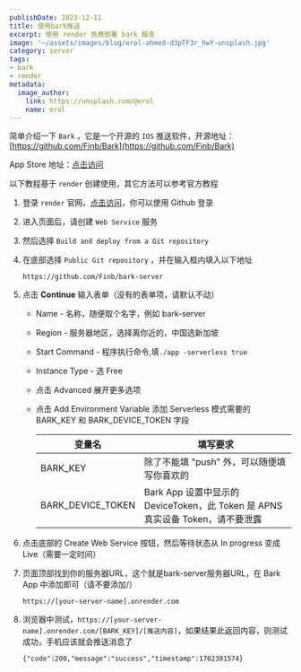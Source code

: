 ```yaml
---
publishDate: 2023-12-11
title: 使用bark推送
excerpt: 使用 render 免费部署 bark 服务
image: '~/assets/images/blog/erol-ahmed-d3pTF3r_hwY-unsplash.jpg'
category: server
tags:
- bark
- render
metadata:
  image_author:
    link: https://unsplash.com/@erol
    name: erol
---
```


简单介绍一下 `Bark` ，它是一个开源的 `IOS` 推送软件，开源地址：[https://github.com/Finb/Bark](https://github.com/Finb/Bark)

App Store 地址：[点击访问](https://apps.apple.com/cn/app/bark-%E7%BB%99%E4%BD%A0%E7%9A%84%E6%89%8B%E6%9C%BA%E5%8F%91%E6%8E%A8%E9%80%81/id1403753865)

以下教程基于 `render` 创建使用，其它方法可以参考官方教程

1. 登录 `render` 官网，[点击访问](https://dashboard.render.com/#)，你可以使用 Github 登录

2. 进入页面后，请创建 `Web Service` 服务

3. 然后选择 `Build and deploy from a Git repository`

4. 在底部选择 `Public Git repository` ，并在输入框内填入以下地址

   ```
   https://github.com/Finb/bark-server
   ```

5. 点击 **Continue** 输入表单（没有的表单项，请默认不动）

   - Name - 名称，随便取个名字，例如 bark-server

   - Region - 服务器地区，选择离你近的，中国选新加坡

   - Start Command - 程序执行命令,填`./app -serverless true`

   - Instance Type - 选 Free

   - 点击 Advanced 展开更多选项

   - 点击 Add Environment Variable 添加 Serverless 模式需要的 BARK_KEY 和 BARK_DEVICE_TOKEN 字段

     | 变量名            | 填写要求                                                     |
     | ----------------- | ------------------------------------------------------------ |
     | BARK_KEY          | 除了不能填 "push" 外，可以随便填写你喜欢的                   |
     | BARK_DEVICE_TOKEN | Bark App 设置中显示的 DeviceToken，此 Token 是 APNS 真实设备 Token，请不要泄露 |

6. 点击底部的 Create Web Service 按钮，然后等待状态从 In progress 变成 Live（需要一定时间）

7. 页面顶部找到你的服务器URL，这个就是bark-server服务器URL，在 Bark App 中添加即可（请不要添加/）

   ```
   https://[your-server-name].onrender.com
   ```

8. 浏览器中测试，`https://[your-server-name].onrender.com/[BARK_KEY]/[推送内容]`，如果结果此返回内容，则测试成功，手机应该就会推送消息了

   ```
   {"code":200,"message":"success","timestamp":1702301574}
   ```

   
